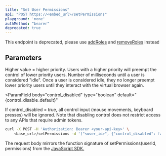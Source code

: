 ```yaml
---
title: "Set User Permissions"
api: "POST https://<embed_url>/setPermissions"
playground: 'none'
authMethod: "bearer"
deprecated: true
---
```


<Warning>This endpoint is deprecated, please use [addRoles](https://docs.hyperbeam.com/rest-api/session/add-roles) and [removeRoles](https://docs.hyperbeam.com/rest-api/session/remove-roles) instead</Warning>

## Parameters

<ParamField body="priority" type="integer" default={0}>
  Higher value = higher priority. Users with a higher priority will preempt the
  control of lower priority users.
</ParamField>

<ParamField body="idle_timeout" type="integer" default={0}>
  Number of milliseconds until a user is considered "idle". Once a user is
  considered idle, they no longer preempt lower priority users until they
  interact with the virtual browser again.
</ParamField>

<ParamField
  body="control_disabled"
  type="boolean"
  default="{control_disable_default}"
>
  If control_disabled = true, all control input (mouse movements, keyboard
  presses) will be ignored. Note that disabling control does not restrict access
  to any APIs that require admin tokens.
</ParamField>

<RequestExample>

```bash cURL
curl -X POST -H 'Authorization: Bearer <your-api-key>' \
    <base_url>/setPermissions -d '["<user_id>", {"control_disabled": false, "control_exclusive": true}]'
```

</RequestExample>

The request body mirrors the function signature of setPermissions(userId, permissions) from the [JavaScript SDK.](/client-sdk/javascript)
